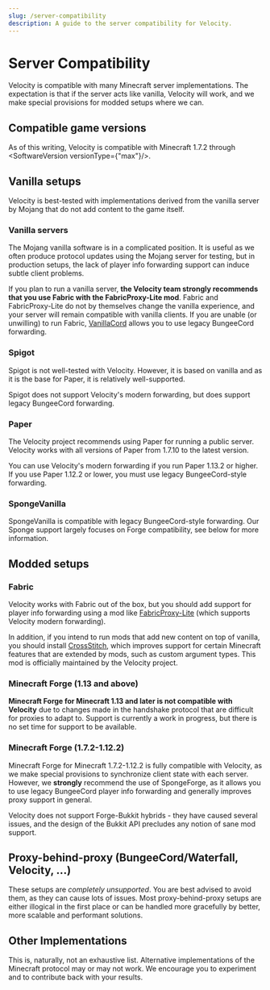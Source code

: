 ```yaml
---
slug: /server-compatibility
description: A guide to the server compatibility for Velocity.
---
```


# Server Compatibility

Velocity is compatible with many Minecraft server implementations. The expectation is that if the
server acts like vanilla, Velocity will work, and we make special provisions for modded setups where
we can.

## Compatible game versions

As of this writing, Velocity is compatible with Minecraft 1.7.2 through <SoftwareVersion versionType={"max"}/>.

## Vanilla setups

Velocity is best-tested with implementations derived from the vanilla server by Mojang that do not
add content to the game itself.

### Vanilla servers

The Mojang vanilla software is in a complicated position. It is useful as we often produce protocol
updates using the Mojang server for testing, but in production setups, the lack of player info
forwarding support can induce subtle client problems.

If you plan to run a vanilla server, **the Velocity team strongly recommends that you use Fabric
with the FabricProxy-Lite mod**. Fabric and FabricProxy-Lite do not by themselves change the vanilla
experience, and your server will remain compatible with vanilla clients. If you are unable (or
unwilling) to run Fabric, [VanillaCord](https://github.com/ME1312/VanillaCord) allows you to use
legacy BungeeCord forwarding.

### Spigot

Spigot is not well-tested with Velocity. However, it is based on vanilla and as it is the base for
Paper, it is relatively well-supported.

Spigot does not support Velocity's modern forwarding, but does support legacy BungeeCord forwarding.

### Paper

The Velocity project recommends using Paper for running a public server. Velocity works with all
versions of Paper from 1.7.10 to the latest version.

You can use Velocity's modern forwarding if you run Paper 1.13.2 or higher. If you use Paper 1.12.2
or lower, you must use legacy BungeeCord-style forwarding.

### SpongeVanilla

SpongeVanilla is compatible with legacy BungeeCord-style forwarding. Our Sponge support largely
focuses on Forge compatibility, see below for more information.

## Modded setups

### Fabric

Velocity works with Fabric out of the box, but you should add support for player info forwarding
using a mod like [FabricProxy-Lite](https://modrinth.com/mod/fabricproxy-lite) (which supports
Velocity modern forwarding).

In addition, if you intend to run mods that add new content on top of vanilla, you should install
[CrossStitch](https://modrinth.com/mod/crossstitch), which improves support for certain Minecraft
features that are extended by mods, such as custom argument types. This mod is officially maintained
by the Velocity project.

### Minecraft Forge (1.13 and above)

**Minecraft Forge for Minecraft 1.13 and later is not compatible with Velocity** due to changes made
in the handshake protocol that are difficult for proxies to adapt to. Support is currently a work in
progress, but there is no set time for support to be available.

### Minecraft Forge (1.7.2-1.12.2)

Minecraft Forge for Minecraft 1.7.2-1.12.2 is fully compatible with Velocity, as we make special
provisions to synchronize client state with each server. However, we **strongly** recommend the use
of SpongeForge, as it allows you to use legacy BungeeCord player info forwarding and generally
improves proxy support in general.

Velocity does not support Forge-Bukkit hybrids - they have caused several issues, and the design of
the Bukkit API precludes any notion of sane mod support.

## Proxy-behind-proxy (BungeeCord/Waterfall, Velocity, ...)

These setups are _completely unsupported_. You are best advised to avoid them, as they can cause
lots of issues. Most proxy-behind-proxy setups are either illogical in the first place or can be
handled more gracefully by better, more scalable and performant solutions.

## Other Implementations

This is, naturally, not an exhaustive list. Alternative implementations of the Minecraft protocol
may or may not work. We encourage you to experiment and to contribute back with your results.
